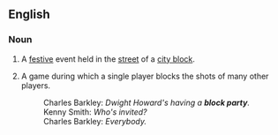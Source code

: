 ==English==

===Noun===
{{en-noun|head=[[block]] [[party]]|block parties}}
# A [[festive]] event held in the [[street]] of a [[city block]].
# {{context|basketball|slang|lang=en}} A game during which a single player blocks the shots of many other players.
#: Charles Barkley: ''Dwight Howard's having a '''block party'''.''
#: Kenny Smith: ''Who's invited?''
#: Charles Barkley: ''Everybody.''